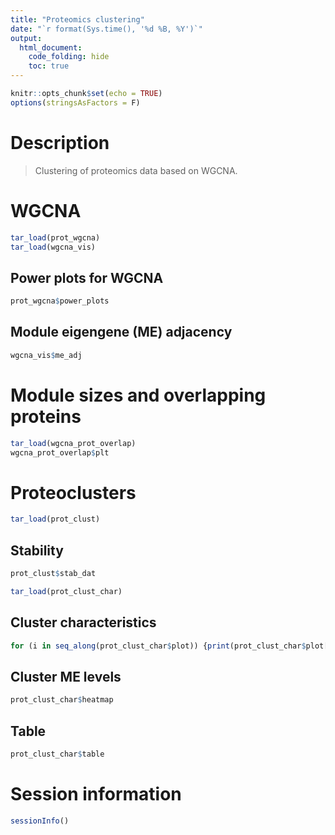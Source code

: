 ```yaml
---
title: "Proteomics clustering"
date: "`r format(Sys.time(), '%d %B, %Y')`"
output:
  html_document:
    code_folding: hide
    toc: true
---
```


```r
knitr::opts_chunk$set(echo = TRUE)
options(stringsAsFactors = F)
```

# Description

> Clustering of proteomics data based on WGCNA.

# WGCNA

```r
tar_load(prot_wgcna)
tar_load(wgcna_vis)
```

## Power plots for WGCNA

```r
prot_wgcna$power_plots
```

## Module eigengene (ME) adjacency

```r
wgcna_vis$me_adj
```

# Module sizes and overlapping proteins

```r
tar_load(wgcna_prot_overlap)
wgcna_prot_overlap$plt
```


# Proteoclusters

```r
tar_load(prot_clust)
```

## Stability

```r
prot_clust$stab_dat
```

```r
tar_load(prot_clust_char)
```

## Cluster characteristics

```r
for (i in seq_along(prot_clust_char$plot)) {print(prot_clust_char$plot[[i]])}
```

## Cluster ME levels

```r
prot_clust_char$heatmap
```

## Table

```r
prot_clust_char$table
```


# Session information

```r
sessionInfo()
```
